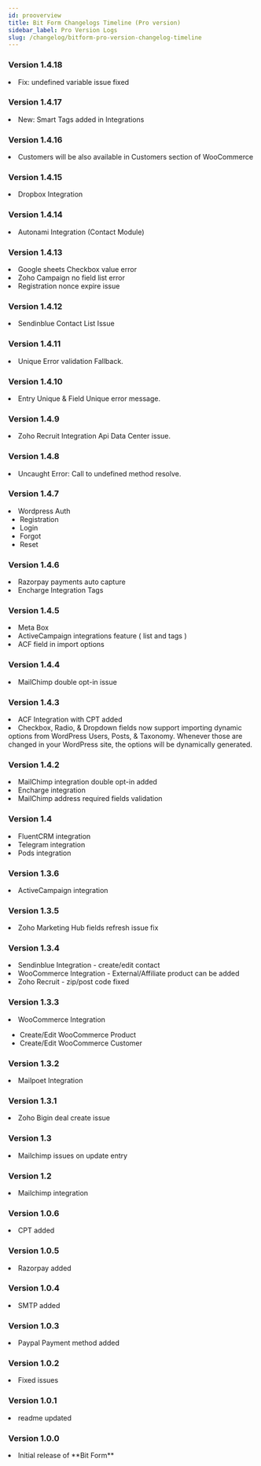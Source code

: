 ```yaml
---
id: prooverview
title: Bit Form Changelogs Timeline (Pro version)
sidebar_label: Pro Version Logs
slug: /changelog/bitform-pro-version-changelog-timeline
---
```



### Version 1.4.18

<Log date="08-03-2022">
  <List type="Fixed">
    <li>Fix: undefined variable issue fixed</li>
  </List>
</Log>

### Version 1.4.17

<Log date="06-03-2022">
  <List type="Added">
    <li>New: Smart Tags added in Integrations</li>
  </List>
</Log>

### Version 1.4.16

<Log date="22-02-2022">
  <List type="Improvement">
    <li>Customers will be also available in Customers section of WooCommerce</li>
  </List>
</Log>

### Version 1.4.15

<Log date="13-02-2022">
  <List type="Added">
    <li>
      Dropbox Integration <Integ />
    </li>
  </List>
</Log>

### Version 1.4.14

<Log date="26-01-2022">
  <List type="Added">
    <li>
      Autonami Integration (Contact Module) <Integ />
    </li>
  </List>
</Log>

### Version 1.4.13

<Log date="15-01-2022">
  <List type="Fixed">
    <li>Google sheets Checkbox value error</li>
    <li>Zoho Campaign no field list error</li>
    <li>Registration nonce expire issue</li>
  </List>
</Log>

### Version 1.4.12

<Log date="27-12-2021">
  <List type="Fixed">
    <li>Sendinblue Contact List Issue</li>
  </List>
</Log>

### Version 1.4.11

<Log date="09-12-2021">
  <List type="Fixed">
    <li>Unique Error validation Fallback.</li>
  </List>
</Log>

### Version 1.4.10

<Log date="05-12-2021">
  <List type="Fixed">
    <li>Entry Unique & Field Unique error message.</li>
  </List>
</Log>

### Version 1.4.9

<Log date="30-09-2021">
  <List type="Fixed">
    <li>Zoho Recruit Integration Api Data Center issue.</li>
  </List>
</Log>

### Version 1.4.8

<Log date="21-09-2021">
  <List type="Fixed">
    <li>Uncaught Error: Call to undefined method resolve.</li>
  </List>
</Log>

### Version 1.4.7

<Log date="19-09-2021">
  <List type="Added">
    <li>
      Wordpress Auth
      <ul>
        <li>Registration</li>
        <li>Login</li>
        <li>Forgot</li>
        <li>Reset</li>
      </ul>
    </li>
  </List>
</Log>

### Version 1.4.6

<Log date="16-08-2021">
  <List type="Fixed">
    <li>Razorpay payments auto capture</li>
    <li>Encharge Integration Tags</li>
  </List>
</Log>

### Version 1.4.5

<Log date="06-07-2021">
  <List type="Added">
    <li>
      Meta Box <Integ />
    </li>
    <li>ActiveCampaign integrations feature ( list and tags )</li>
    <li>ACF field in import options</li>
  </List>
</Log>

### Version 1.4.4

<Log date="-- - -- - ----">
  <List type="Fixed">
    <li>MailChimp double opt-in issue</li>
  </List>
</Log>

### Version 1.4.3

<Log date="10-06-2021">
  <List type="Added">
    <li>
      ACF Integration with CPT added <Integ />
    </li>
    <li>
      Checkbox, Radio, & Dropdown fields now support importing dynamic options
      from WordPress Users, Posts, & Taxonomy. Whenever those are changed in
      your WordPress site, the options will be dynamically generated.
    </li>
  </List>
</Log>

### Version 1.4.2

<Log date="27-05-2021">
  <List type="Added">
    <li>MailChimp integration double opt-in added</li>
    <li>
      Encharge integration <Integ />
    </li>
  </List>
  <List type="Fixed">
    <li>MailChimp address required fields validation</li>
  </List>
</Log>

### Version 1.4

<Log date="02-05-2021">
  <List type="Added">
    <li>
      FluentCRM integration <Integ />
    </li>
    <li>
      Telegram integration <Integ />
    </li>
    <li>
      Pods integration <Integ />
    </li>
  </List>
</Log>

### Version 1.3.6

<Log date="-- - -- - ----">
  <List type="Added">
    <li>
      ActiveCampaign integration <Integ />
    </li>
  </List>
</Log>

### Version 1.3.5

<Log date="-- - -- - ----">
  <List type="Fixed">
    <li>Zoho Marketing Hub fields refresh issue fix</li>
  </List>
</Log>

### Version 1.3.4

<Log date="-- - -- - ----">
  <List type="Added">
    <li>
      Sendinblue Integration - create/edit contact <Integ />
    </li>
  </List>
  <List type="Improvement">
    <li>WooCommerce Integration - External/Affiliate product can be added</li>
    <li>Zoho Recruit - zip/post code fixed</li>
  </List>
</Log>

### Version 1.3.3

<Log date="-- - -- - ----">
  <List type="Added">
    <li>
      WooCommerce Integration <Integ />
      <ul>
        <li>Create/Edit WooCommerce Product</li>
        <li>Create/Edit WooCommerce Customer</li>
      </ul>
    </li>
  </List>
</Log>

### Version 1.3.2

<Log date="-- - -- - ----">
  <List type="Added">
    <li>
      Mailpoet Integration <Integ />
    </li>
  </List>
</Log>

### Version 1.3.1

<Log date="-- - -- - ----">
  <List type="Fixed">
    <li>Zoho Bigin deal create issue</li>
  </List>
</Log>

### Version 1.3

<Log date="-- - -- - ----">
  <List type="Fixed">
    <li>Mailchimp issues on update entry</li>
  </List>
</Log>

### Version 1.2

<Log date="-- - -- - ----">
  <List type="Added">
    <li>
      Mailchimp integration <Integ />
    </li>
  </List>
</Log>

### Version 1.0.6

<Log date="-- - -- - ----">
  <List type="Added">
    <li>CPT added</li>
  </List>
</Log>

### Version 1.0.5

<Log date="-- - -- - ----">
  <List type="Added">
    <li>Razorpay added</li>
  </List>
</Log>

### Version 1.0.4

<Log date="-- - -- - ----">
  <List type="Added">
    <li>SMTP added</li>
  </List>
</Log>

### Version 1.0.3

<Log date="-- - -- - ----">
  <List type="Added">
    <li>Paypal Payment method added</li>
  </List>
</Log>

### Version 1.0.2

<Log date="-- - -- - ----">
  <List type="Fixed">
    <li>Fixed issues</li>
  </List>
</Log>

### Version 1.0.1

<Log date="-- - -- - ----">
  <List type="Improvement">
    <li>readme updated</li>
  </List>
</Log>

### Version 1.0.0

<Log date="-- - -- - ----">
  <List type="Added">
    <li>Initial release of **Bit Form**</li>
  </List>
</Log>
